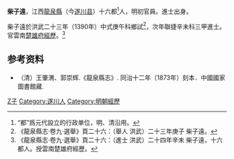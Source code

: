 '''柴子遠'''，江西[[龍泉縣_(江西)|龍泉縣]]（今[[遂川县|遂川县]]）十六都<ref>“都”爲元代設立的行政单位，明、清沿用。</ref>人，明初官員。進士出身。

柴子遠於洪武二十三年（1390年）中式庚午科鄉試<ref>《龍泉縣志·卷九·選舉》頁二十六：（舉人 洪武）二十三年庚子 柴子遠。</ref>，次年聯捷辛未科三甲進士。官雲南[[楚雄府|楚雄府]][[經歷|經歷]]。<ref>《龍泉縣志·卷九·選舉》頁二十六：（進士 洪武）二十四年辛未 柴子遠，十六都人。授雲南楚雄府經歷。</ref>

== 参考资料 ==
{{reflist}}
*（清）王肇渭、郭崇辉.《龍泉縣志》. 同治十二年（1873年）刻本．中國國家圖書館藏.

{{洪武二十四年辛未科殿試金榜}}

{{Authority control}}

{{DEFAULTSORT:Chai柴}}
[[Category:柴姓|Z子]]
[[Category:遂川人|Category:遂川人]]
[[Category:明朝經歷|Category:明朝經歷]]


{{明朝人物小作品}}